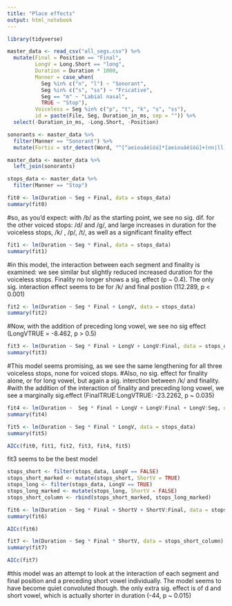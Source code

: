 ---
title: "Place effects"
output: html_notebook
---
```{r}
library(tidyverse)
```

```{r}
master_data <- read_csv("all_segs.csv") %>%
  mutate(Final = Position == "Final",
         LongV = Long.Short == "long",
         Duration = Duration * 1000,
         Manner = case_when(
           Seg %in% c("n", "l") ~ "Sonorant",
           Seg %in% c("s", "ss") ~ "Fricative",
           Seg == "m" ~ "Labial nasal",
           TRUE ~ "Stop"),
         Voiceless = Seg %in% c("p", "t", "k", "s", "ss"),
         id = paste(File, Seg, Duration_in_ms, sep = "")) %>%
  select(-Duration_in_ms, -Long.Short, -Position)

sonorants <- master_data %>%
  filter(Manner == "Sonorant") %>%
  mutate(Fortis = str_detect(Word, "^[^aeiouáéíóú]*[aeiouáéíóú]+(nn|ll)"))

master_data <- master_data %>%
  left_join(sonorants)
```

```{r}
stops_data <- master_data %>%
  filter(Manner == "Stop")

fit0 <- lm(Duration ~ Seg + Final, data = stops_data)
summary(fit0)
```
#so, as you'd expect: with /b/ as the starting point, we see no sig. dif. for the other voiced stops: /d/ and /g/, and large increases in duration for the voiceless stops, /k/ , /p/, /t/, as well as a significant finality effect



```{r}
fit1 <- lm(Duration ~ Seg * Final, data = stops_data)
summary(fit1)
```
#in this model, the interaction between each segment and finality is examined: we see similar but slightly reduced increased duration for the voiceless stops. Finality no longer shows a sig. effect (p ~ 0.4). The only sig. interaction effect seems to be for /k/ and final postion (112.289, p < 0.001)

```{r}
fit2 <- lm(Duration ~ Seg * Final + LongV, data = stops_data)
summary(fit2)
```
#Now, with the addition of preceding long vowel, we see no sig effect (LongVTRUE = -8.462, p > 0.5)

```{r}
fit3 <- lm(Duration ~ Seg * Final + LongV + LongV:Final, data = stops_data)
summary(fit3)
```
#This model seems promising, as we see the same lengthening for all three voiceless stops, none for voiced stops. 
#Also, no sig. effect for finality alone, or for long vowel, but again a sig. interction between /k/ and finality.
#with the addition of the interaction of finality and preceding long vowel, we see a marginally sig.effect (FinalTRUE:LongVTRUE: -23.2262, p ~ 0.035) 

```{r}
fit4 <- lm(Duration ~  Seg * Final + LongV + LongV:Final + LongV:Seg, data = stops_data)
summary(fit4)
```
```{r}
fit5 <- lm(Duration ~ Seg * Final * LongV, data = stops_data)
summary(fit5)
```
```{r}
AICc(fit0, fit1, fit2, fit3, fit4, fit5)
```
fit3 seems to be the best model

```{r}
stops_short <- filter(stops_data, LongV == FALSE)
stops_short_marked <- mutate(stops_short, ShortV = TRUE)
stops_long <- filter(stops_data, LongV == TRUE)
stops_long_marked <- mutate(stops_long, ShortV = FALSE)
stops_short_column <- rbind(stops_short_marked, stops_long_marked)
```

```{r}
fit6 <- lm(Duration ~ Seg * Final + ShortV + ShortV:Final, data = stops_short_column)
summary(fit6)
```
```{r}
AICc(fit6)
```
```{r}
fit7 <- lm(Duration ~ Seg * Final * ShortV, data = stops_short_column)
summary(fit7)
```
```{r}
AICc(fit7)
```
#this model was an attempt to look at the interaction of each segment and final position and a preceding short vowel individually. The model seems to have become quiet convoluted though. the only extra sig. effect is of d and short vowel, which is actually shorter in duration (-44, p ~ 0.015)
